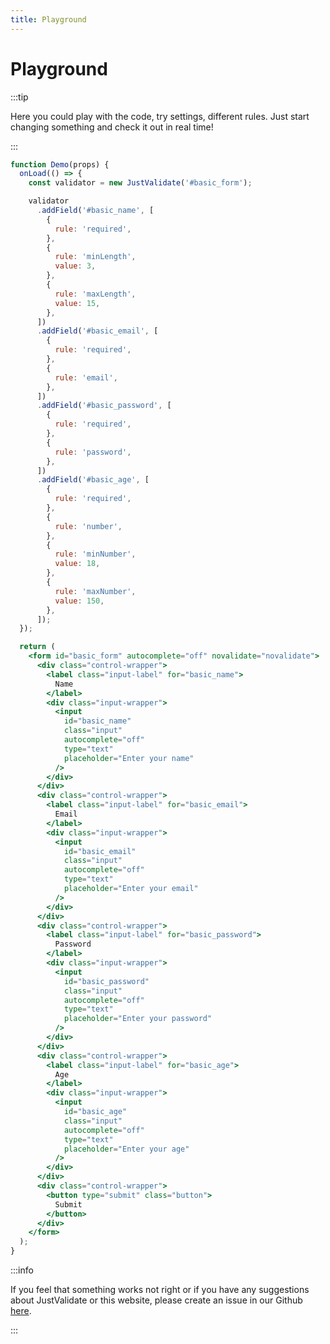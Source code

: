 ```yaml
---
title: Playground
---
```


# Playground

:::tip

Here you could play with the code, try settings, different rules.
Just start changing something and check it out in real time!

:::

```jsx live
function Demo(props) {
  onLoad(() => {
    const validator = new JustValidate('#basic_form');

    validator
      .addField('#basic_name', [
        {
          rule: 'required',
        },
        {
          rule: 'minLength',
          value: 3,
        },
        {
          rule: 'maxLength',
          value: 15,
        },
      ])
      .addField('#basic_email', [
        {
          rule: 'required',
        },
        {
          rule: 'email',
        },
      ])
      .addField('#basic_password', [
        {
          rule: 'required',
        },
        {
          rule: 'password',
        },
      ])
      .addField('#basic_age', [
        {
          rule: 'required',
        },
        {
          rule: 'number',
        },
        {
          rule: 'minNumber',
          value: 18,
        },
        {
          rule: 'maxNumber',
          value: 150,
        },
      ]);
  });

  return (
    <form id="basic_form" autocomplete="off" novalidate="novalidate">
      <div class="control-wrapper">
        <label class="input-label" for="basic_name">
          Name
        </label>
        <div class="input-wrapper">
          <input
            id="basic_name"
            class="input"
            autocomplete="off"
            type="text"
            placeholder="Enter your name"
          />
        </div>
      </div>
      <div class="control-wrapper">
        <label class="input-label" for="basic_email">
          Email
        </label>
        <div class="input-wrapper">
          <input
            id="basic_email"
            class="input"
            autocomplete="off"
            type="text"
            placeholder="Enter your email"
          />
        </div>
      </div>
      <div class="control-wrapper">
        <label class="input-label" for="basic_password">
          Password
        </label>
        <div class="input-wrapper">
          <input
            id="basic_password"
            class="input"
            autocomplete="off"
            type="text"
            placeholder="Enter your password"
          />
        </div>
      </div>
      <div class="control-wrapper">
        <label class="input-label" for="basic_age">
          Age
        </label>
        <div class="input-wrapper">
          <input
            id="basic_age"
            class="input"
            autocomplete="off"
            type="text"
            placeholder="Enter your age"
          />
        </div>
      </div>
      <div class="control-wrapper">
        <button type="submit" class="button">
          Submit
        </button>
      </div>
    </form>
  );
}
```

:::info

If you feel that something works not right or if you have any suggestions about JustValidate or this website, please create an issue in our Github [here](https://github.com/horprogs/Just-validate).

:::
